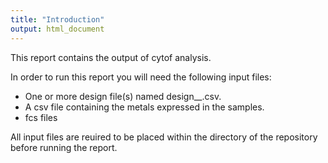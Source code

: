 ```yaml
---
title: "Introduction"
output: html_document
---
```

<link rel="stylesheet" href="https://cdnjs.cloudflare.com/ajax/libs/font-awesome/4.7.0/css/font-awesome.min.css">

This report contains the output of cytof analysis.

In order to run this report you will need the following input files:

* One or more design file(s) named design_<experimentName>_<SomethingElse>.csv.
* A csv file containing the metals expressed in the samples.
* fcs files

All input files are reuired to be placed within the directory of the repository before running the report.


